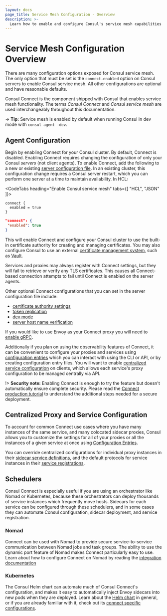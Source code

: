 ```yaml
---
layout: docs
page_title: Service Mesh Configuration - Overview
description: >-
  Learn how to enable and configure Consul's service mesh capabilities in agent configurations, and how to integrate with schedulers like Kubernetes and Nomad. ""Connect"" is the subsystem that provides Consul’s service mesh capabilities.
---
```


# Service Mesh Configuration Overview

There are many configuration options exposed for Consul service mesh. The only option
that must be set is the `connect.enabled` option on Consul servers to enable Consul service mesh.
All other configurations are optional and have reasonable defaults.

Consul Connect is the component shipped with Consul that enables service mesh functionality. The terms _Consul Connect_ and _Consul service mesh_ are used interchangeably throughout this documentation. 

-> **Tip:** Service mesh is enabled by default when running Consul in
dev mode with `consul agent -dev`.

## Agent Configuration

Begin by enabling Connect for your Consul
cluster. By default, Connect is disabled. Enabling Connect requires changing
the configuration of only your Consul _servers_ (not client agents). To enable
Connect, add the following to a new or existing
[server configuration file](/docs/agent/config/config-files). In an existing cluster, this configuration change requires a Consul server restart, which you can perform one server at a time to maintain availability. In HCL:


<CodeTabs heading="Enable Consul service mesh" tabs={[ "HCL", "JSON" ]}>

```hcl
connect {
  enabled = true
}
```

```json
"connect": {
 "enabled": true
}
```
</CodeTabs>

This will enable Connect and configure your Consul cluster to use the
built-in certificate authority for creating and managing certificates.
You may also configure Consul to use an external
[certificate management system](/docs/connect/ca), such as
[Vault](https://vaultproject.io).

Services and proxies may always register with Connect settings, but they will
fail to retrieve or verify any TLS certificates. This causes all Connect-based
connection attempts to fail until Connect is enabled on the server agents.

Other optional Connect configurations that you can set in the server
configuration file include:

- [certificate authority settings](/docs/agent/config/config-files#connect)
- [token replication](/docs/agent/config/config-files#acl_tokens_replication)
- [dev mode](/docs/agent/config/cli-flags#_dev)
- [server host name verification](/docs/agent/config/config-files#tls_internal_rpc_verify_server_hostname)

If you would like to use Envoy as your Connect proxy you will need to [enable
gRPC](/docs/agent/config/config-files#grpc_port).

Additionally if you plan on using the observability features of Connect, it can
be convenient to configure your proxies and services using [configuration
entries](/docs/agent/config-entries) which you can interact with using the
CLI or API, or by creating configuration entry files. You will want to enable
[centralized service
configuration](/docs/agent/config/config-files#enable_central_service_config) on
clients, which allows each service's proxy configuration to be managed centrally
via API.

!> **Security note:** Enabling Connect is enough to try the feature but doesn't
automatically ensure complete security. Please read the [Connect production
tutorial](https://learn.hashicorp.com/tutorials/consul/service-mesh-production-checklist) to understand the additional steps
needed for a secure deployment.

## Centralized Proxy and Service Configuration

To account for common Connect use cases where you have many instances of the
same service, and many colocated sidecar proxies, Consul allows you to customize
the settings for all of your proxies or all the instances of a given service at
once using [Configuration Entries](/docs/agent/config-entries).

You can override centralized configurations for individual proxy instances in
their
[sidecar service definitions](/docs/connect/registration/sidecar-service),
and the default protocols for service instances in their [service
registrations](/docs/discovery/services).

## Schedulers

Consul Connect is especially useful if you are using an orchestrator like Nomad
or Kubernetes, because these orchestrators can deploy thousands of service instances
which frequently move hosts. Sidecars for each service can be configured through
these schedulers, and in some cases they can automate Consul configuration,
sidecar deployment, and service registration.

### Nomad

Connect can be used with Nomad to provide secure service-to-service
communication between Nomad jobs and task groups. The ability to use the dynamic
port feature of Nomad makes Connect particularly easy to use. Learn about how to
configure Connect on Nomad by reading the
[integration documentation](/docs/connect/nomad)

### Kubernetes

The Consul Helm chart can automate much of Consul Connect's configuration, and
makes it easy to automatically inject Envoy sidecars into new pods when they are
deployed. Learn about the [Helm chart](/docs/platform/k8s/helm) in general,
or if you are already familiar with it, check out its
[connect specific configurations](/docs/platform/k8s/connect).
